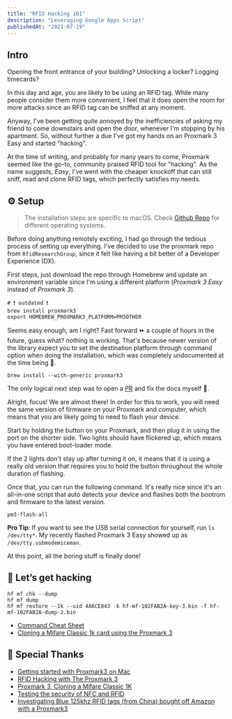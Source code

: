 ```yaml
---
title: "RFID Hacking 101"
description: "Leveraging Google Apps Script"
publishedAt: "2021-07-19"
---
```


## Intro

Opening the front entrance of your building? Unlocking a locker? Logging timecards?

In this day and age, you are likely to be using an RFID tag. While many people consider them more convenient, I feel that it does open the room for more attacks since an RFID tag can be sniffed at any moment.

Anyway, I've been getting quite annoyed by the inefficiencies of asking my friend to come downstairs and open the door, whenever I'm stopping by his apartment. So, without further a due I've got my hands on an Proxmark 3 Easy and started "hacking".

At the time of writing, and probably for many years to come, Proxmark seemed like the go-to, community praised RFID tool for "hacking". As the name suggests, _Easy_, I've went with the cheaper knockoff that can still sniff, read and clone RFID tags, which perfectly satisfies my needs.

## ⚙️ Setup

> The installation steps are specific to macOS. Check [Github Repo](https://github.com/RfidResearchGroup/proxmark3#proxmark3-installation-and-overview) for different operating systems.

Before doing anything remotely exciting, I had go through the tedious process of setting up everything. I've decided to use the proxmark repo from `RfidResearchGroup`, since it felt like having a bit better of a Developer Experience (DX).

First steps, just download the repo through Homebrew and update an environment variable since I'm using a different platform (_Proxmark 3 Easy_ instead of _Proxmark 3_).

```shell
# ❗️ outdated ❗️
brew install proxmark3
export HOMEBREW_PROXMARK3_PLATFORM=PM3OTHER
```

Seems easy enough, am I right? Fast forward ⏩ a couple of hours in the future, guess what? nothing is working. That's because newer version of the library expect you to set the destination platform through command option when doing the installation, which was completely undocumented at the time being 😤.

```shell
brew install --with-generic proxmark3
```

The only logical next step was to open a [PR](https://github.com/RfidResearchGroup/proxmark3/pull/1327#event-4920426283) and fix the docs myself 💫.

Alright, focus! We are almost there! In order for this to work, you will need the same version of firmware on your Proxmark and computer, which means that you are likely going to need to flash your device.

Start by holding the button on your Proxmark, and then plug it in using the port on the shorter side. Two lights should have flickered up, which means you have entered boot-loader mode.

If the 2 lights don't stay up after turning it on, it means that it is using a really old version that requires you to hold the button throughout the whole duration of flashing.

Once that, you can run the following command. It's really nice since it's an all-in-one script that auto detects your device and flashes both the bootrom and firmware to the latest version.

```shell
pm3-flash-all
```

**Pro Tip**: If you want to see the USB serial connection for yourself, run `ls /dev/tty*`. My recently flashed Proxmark 3 Easy showed up as `/dev/tty.usbmodemiceman`.

At this point, all the boring stuff is finally done!

## 👾 Let’s get hacking

```shell
hf mf chk --dump
hf mf dump
hf mf restore --1k --uid 4A6CE843 -k hf-mf-102FAB2A-key-3.bin -f hf-mf-102FAB2A-dump-2.bin
```

- [Command Cheat Sheet](https://github.com/RfidResearchGroup/proxmark3/blob/master/doc/cheatsheet.md)
- [Cloning a Mifare Classic 1k card using the Proxmark 3](https://www.gavinjl.me/proxmark-3-cloning-a-mifare-classic-1k/)

## 👏 Special Thanks

- [Getting started with Proxmark3 on Mac](https://forum.dangerousthings.com/t/getting-started-with-proxmark3-on-mac/10156)
- [RFID Hacking with The Proxmark 3](https://blog.kchung.co/rfid-hacking-with-the-proxmark-3/)
- [Proxmark 3, Cloning a Mifare Classic 1K](https://www.gavinjl.me/proxmark-3-cloning-a-mifare-classic-1k/)
- [Testing the security of NFC and RFID](https://blog.securityinnovation.com/testing-the-security-of-nfc-and-rfid)
- [Investigating Blue 125khz RFID tags (from China) bought off Amazon with a Proxmark3](https://www.drassal.net/wp/index.php/2021/02/19/investigating-blue-125khz-rfid-tags-from-china-bought-off-amazon-with-a-proxmark3/)

